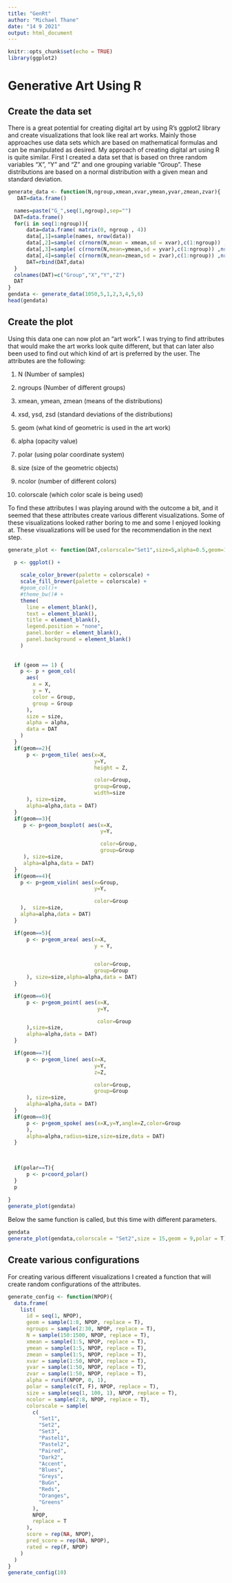 ```yaml
---
title: "GenRt"
author: "Michael Thane"
date: "14 9 2021"
output: html_document
---
```


```r
knitr::opts_chunk$set(echo = TRUE)
library(ggplot2)

```

# Generative Art Using R
## Create the data set
There is a great potential for creating digital art by using R’s ggplot2 library and create visualizations that look like real art works. Mainly those approaches use data sets which are based on mathematical formulas and can be manipulated as desired. 
My approach of creating digital art using R is quite similar. First I created a data set that is based on three random variables “X”, “Y” and “Z” and one grouping variable “Group”. These distributions are based on a normal distribution with a given mean and standard deviation.


```r

generate_data <- function(N,ngroup,xmean,xvar,ymean,yvar,zmean,zvar){
   DAT=data.frame()

  names=paste("G_",seq(1,ngroup),sep="")
  DAT=data.frame()
  for(i in seq(1:ngroup)){
      data=data.frame( matrix(0, ngroup , 4))
      data[,1]=sample(names, nrow(data))
      data[,2]=sample( c(rnorm(N,mean = xmean,sd = xvar),c(1:ngroup)) ,nrow(data))
      data[,3]=sample( c(rnorm(N,mean=ymean,sd = yvar),c(1:ngroup)) ,nrow(data))
      data[,4]=sample( c(rnorm(N,mean=zmean,sd = zvar),c(1:ngroup)) ,nrow(data))
      DAT=rbind(DAT,data)
  }
  colnames(DAT)=c("Group","X","Y","Z")
  DAT
}
gendata <- generate_data(1050,5,1,2,3,4,5,6)
head(gendata)
```

## Create the plot
Using this data one can now plot an “art work”. I was trying to find attributes that would make the art works look quite different, but that can later also been used to find out which kind of art is preferred by the user. The attributes are the following:

1. N (Number of samples)
2. ngroups (Number of different groups)
3. xmean, ymean, zmean (means of the distributions)
4. xsd, ysd, zsd (standard deviations of the distributions)


5. geom (what kind of geometric is used in the art work)
6. alpha (opacity value)
7. polar (using polar coordinate system)
8. size (size of the geometric objects)
9. ncolor (number of different colors)
11. colorscale (which color scale is being used)

To find these attributes I was playing around with the outcome a bit, and it seemed that these attributes create various different visualizations. Some of these visualizations looked rather boring to me and some I enjoyed looking at. These visualizations will be used for the recommendation in the next step.



```r

generate_plot <- function(DAT,colorscale="Set1",size=5,alpha=0.5,geom=1,polar=F){

  p <- ggplot() +
    
    scale_color_brewer(palette = colorscale) +
    scale_fill_brewer(palette = colorscale) +
    #geom_col()+
    #theme_bw()# +
    theme(
      line = element_blank(),
      text = element_blank(),
      title = element_blank(),
      legend.position = "none",
      panel.border = element_blank(),
      panel.background = element_blank()
    )
  
  
  if (geom == 1) {
    p <- p + geom_col(
      aes(
        x = X,
        y = Y,
        color = Group,
        group = Group
      ),
      size = size,
      alpha = alpha,
      data = DAT
    )
  }
  if(geom==2){
      p <- p+geom_tile( aes(x=X,
                            y=Y,
                            height = Z,

                            color=Group,
                            group=Group,
                            width=size
      ), size=size,
      alpha=alpha,data = DAT)
  }
  if(geom==3){
     p <- p+geom_boxplot( aes(x=X,
                              y=Y,

                              color=Group,
                              group=Group
     ), size=size,
     alpha=alpha,data = DAT)
  }
  if(geom==4){
    p <- p+geom_violin( aes(x=Group,
                            y=Y,

                            color=Group
    ),  size=size,
    alpha=alpha,data = DAT)
  }

  if(geom==5){
      p <- p+geom_area( aes(x=X,
                            y = Y,


                            color=Group,
                            group=Group
      ), size=size,alpha=alpha,data = DAT)
  }

  if(geom==6){
      p <- p+geom_point( aes(x=X,
                             y=Y,

                             color=Group
      ),size=size,
      alpha=alpha,data = DAT)
  }

  if(geom==7){
      p <- p+geom_line( aes(x=X,
                            y=Y,
                            z=Z,

                            color=Group,
                            group=Group
      ), size=size,
      alpha=alpha,data = DAT)
  }
  if(geom==8){
      p <- p+geom_spoke( aes(x=X,y=Y,angle=Z,color=Group
      ),
      alpha=alpha,radius=size,size=size,data = DAT)
  }

  
  
  if(polar==T){
      p <- p+coord_polar()
  }
  p
    
}
generate_plot(gendata)
```

Below the same function is called, but this time with different parameters.

```r
gendata
generate_plot(gendata,colorscale = "Set2",size = 15,geom = 9,polar = T)

```


## Create various configurations
For creating various different visualizations I created a function that will create random configurations of the attributes.

```r

generate_config <- function(NPOP){
  data.frame(
    list(
      id = seq(1, NPOP),
      geom = sample(1:8, NPOP, replace = T),
      ngroups = sample(2:30, NPOP, replace = T),
      N = sample(150:1500, NPOP, replace = T),
      xmean = sample(1:5, NPOP, replace = T),
      ymean = sample(1:5, NPOP, replace = T),
      zmean = sample(1:5, NPOP, replace = T),
      xvar = sample(1:50, NPOP, replace = T),
      yvar = sample(1:50, NPOP, replace = T),
      zvar = sample(1:50, NPOP, replace = T),
      alpha = runif(NPOP, 0, 1),
      polar = sample(c(T, F), NPOP, replace = T),
      size = sample(seq(1, 100, 1), NPOP, replace = T),
      ncolor = sample(2:8, NPOP, replace = T),
      colorscale = sample(
        c(
          "Set1",
          "Set2",
          "Set3",
          "Pastel1",
          "Pastel2",
          "Paired",
          "Dark2",
          "Accent",
          "Blues",
          "Greys",
          "BuGn",
          "Reds",
          "Oranges",
          "Greens"
        ),
        NPOP,
        replace = T
      ),
      score = rep(NA, NPOP),
      pred_score = rep(NA, NPOP),
      rated = rep(F, NPOP)
    )
  )
}
generate_config(10)

```

